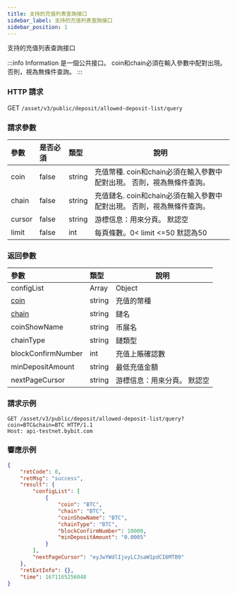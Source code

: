 ```yaml
---
title: 支持的充值列表查詢接口
sidebar_label: 支持的充值列表查詢接口
sidebar_position: 1
---
```

支持的充值列表查詢接口

:::info Information
是一個公共接口。 coin和chain必須在輸入參數中配對出現。 否則，視為無條件查詢。
:::

### HTTP 請求
GET `/asset/v3/public/deposit/allowed-deposit-list/query`

### 請求參數
| 參數 | 是否必須 | 類型 | 說明|
|:----- |:-------|:-----|------ |
|coin |false |string |充值幣種. coin和chain必須在輸入參數中配對出現。 否則，視為無條件查詢。|
|chain |false |string |充值鏈名. coin和chain必須在輸入參數中配對出現。 否則，視為無條件查詢。 |
|cursor |false |string |游標信息：用來分頁。 默認空 |
|limit |false |int |每頁條數。0< limit <=50 默認為50 |

### 返回參數
| 參數 | 類型 | 說明|
|:----- |:-----|----- |
|configList|Array|Object|
|[coin](../enum#coin)|string |充值的幣種 |
|[chain](../enum#chain)|string|鏈名|
|coinShowName|string|币展名|
|chainType|string|鏈類型|
|blockConfirmNumber|int|充值上賬確認數|
|minDepositAmount|string|最低充值金額|
|nextPageCursor|string|游標信息：用來分頁。 默認空|

### 請求示例

<Tabs>
<TabItem value="console" label="Console">

```http
GET /asset/v3/public/deposit/allowed-deposit-list/query?coin=BTC&chain=BTC HTTP/1.1
Host: api-testnet.bybit.com
```

</TabItem>
</Tabs>

### 響應示例

<Tabs>
<TabItem value="js linear" label="assets">

```json
{
    "retCode": 0,
    "retMsg": "success",
    "result": {
        "configList": [
            {
                "coin": "BTC",
                "chain": "BTC",
                "coinShowName": "BTC",
                "chainType": "BTC",
                "blockConfirmNumber": 10000,
                "minDepositAmount": "0.0005"
            }
        ],
        "nextPageCursor": "eyJwYWdlIjoyLCJsaW1pdCI6MTB9"
    },
    "retExtInfo": {},
    "time": 1671165256048
}
```
</TabItem>
</Tabs>